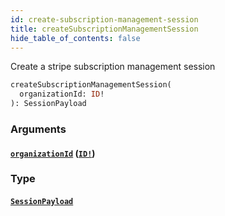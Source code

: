 ```yaml
---
id: create-subscription-management-session
title: createSubscriptionManagementSession
hide_table_of_contents: false
---
```



Create a stripe subscription management session

```graphql
createSubscriptionManagementSession(
  organizationId: ID!
): SessionPayload
```


### Arguments

#### [`organizationId`](#) ([`ID!`](/swapi/scalars/id))




### Type

#### [`SessionPayload`](/swapi/objects/session-payload)






